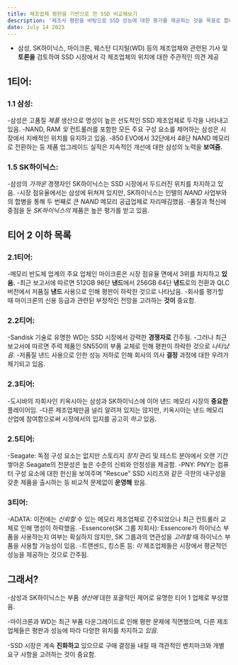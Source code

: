```yaml
---
title: 제조업체 평판을 기반으로 한 SSD 비교해보기
description: '제조사 평판을 바탕으로 SSD 성능에 대한 평가를 제공하는 것을 목표로 합니다.'
date: July 14 2023
---
```

- 삼성, SK하이닉스, 마이크론, 웨스턴 디지털(WD) 등의 제조업체와 관련된 기사 및 **토론을** 검토하여 SSD 시장에서 각 제조업체의 위치에 대한 주관적인 의견 제공

## 1티어:
### 1.1 삼성:
-삼성은 고품질 _제품_ 생산으로 명성이 높은 선도적인 SSD 제조업체로 두각을 나타내고 있음.
-NAND, RAM _및_ 컨트롤러를 포함한 모든 주요 구성 요소를 제어하는 삼성은 시장에서 지배적인 위치를 유지하고 있음.
-850 EVO에서 32단에서 48단 NAND 메모리로 전환하는 등 제품 업그레이드 실적은 지속적인 개선에 대한 삼성의 노력을 **보여줌.**
### 1.5 SK하이닉스:

-삼성의 _가까운_ 경쟁자인 SK하이닉스는 SSD 시장에서 두드러진 위치를 차지하고 있음.
-시장 점유율에서는 삼성에 뒤쳐져 있지만, SK하이닉스는 인텔의 _NAND_ 사업부와의 합병을 통해 두 번째로 큰 _NAND_ 메모리 공급업체로 자리매김했음.
-품질과 혁신에 중점을 둔 _SK하이닉스의_ 제품은 높은 평가를 받고 있음.
## 티어 2 이하 목록
### 2.1티어:
-메모리 반도체 업계의 주요 업체인 마이크론은 시장 점유율 면에서 3위를 차지하고 **있음.**
-최근 보고서에 따르면 512GB 96단 **낸드**에서 256GB 64단 **낸드**로의 전환과 QLC 버전에서 저품질 **낸드** 사용으로 인해 평판이 하락한 것으로 나타났음.
-회사를 평가할 때 마이크론의 신용 등급과 관련된 부정적인 전망을 고려하는 **것이** 중요함.
### 2.2티어:

-Sandisk 기술로 유명한 WD는 SSD 시장에서 강력한 **경쟁자로** 간주됨.
-그러나 최근 보고서에 따르면 주력 제품인 SN550의 부품 교체로 인해 평판이 하락한 것으로 _나타났음._
-저품질 낸드 사용으로 인한 성능 저하로 인해 회사의 의사 **결정** 과정에 대한 우려가 제기되고 있음.
### 2.3티어:

-도시바의 자회사인 키옥시아는 삼성과 SK하이닉스에 이어 낸드 메모리 시장의 **중요한** 플레이어임.
-다른 제조업체만큼 널리 알려져 있지는 않지만, 키옥시아는 낸드 메모리 산업에 참여함으로써 시장에서의 입지를 공고히 _하고_ 있음.
### 2.5티어:

-Seagate: 독점 구성 요소는 없지만 스토리지 _장치_ 관리 및 테스트 분야에서 오랜 기간 쌓아온 Seagate의 전문성은 높은 수준의 신뢰와 안정성을 제공함.
-PNY: PNY는 컴퓨터 구성 요소에 대한 헌신을 보여주며 "Rescue" SSD 시리즈와 같은 극한의 내구성을 갖춘 제품을 출시하는 등 비교적 문제없이 **운영해** 왔음.
### 3티어:
-ADATA: 이전에는 _신뢰할_ 수 있는 메모리 제조업체로 간주되었으나 최근 컨트롤러 교체로 인해 명성이 하락했음.
-Essencore(SK 그룹 자회사): Essencore가 하이닉스 부품을 사용하는지 여부는 확실하지 않지만, SK 그룹과의 연관성을 _고려할_ 때 하이닉스 부품을 사용할 가능성이 있음.
-트랜센드, 킹스톤 등: _이_ 제조업체들은 시장에서 평균적인 성능을 제공하는 것으로 간주됨.


## 그래서?
-삼성과 SK하이닉스는 부품 _생산에_ 대한 포괄적인 제어로 유명한 티어 1 업체로 부상했음. 

-마이크론과 WD는 최근 부품 다운그레이드로 인해 평판 문제에 직면했으며, 다른 제조업체들은 평판과 성능에 따라 다양한 위치를 차지하고 _있음._ 

-SSD 시장은 계속 **진화하고** 있으므로 구매 결정을 내릴 때 객관적인 벤치마크와 개별 요구 사항을 고려하는 것이 중요함.

